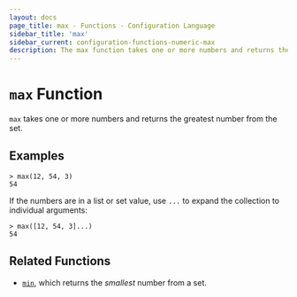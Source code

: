 ```yaml
---
layout: docs
page_title: max - Functions - Configuration Language
sidebar_title: 'max'
sidebar_current: configuration-functions-numeric-max
description: The max function takes one or more numbers and returns the greatest number.
---
```


# `max` Function

`max` takes one or more numbers and returns the greatest number from the set.

## Examples

```
> max(12, 54, 3)
54
```

If the numbers are in a list or set value, use `...` to expand the collection
to individual arguments:

```
> max([12, 54, 3]...)
54
```

## Related Functions

- [`min`](./min.html), which returns the _smallest_ number from a set.
